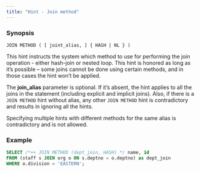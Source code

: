 ```yaml
---
title: "Hint - Join method"
---
```


### Synopsis

`JOIN METHOD ( [ joint_alias, ] { HASH | NL } )`

This hint instructs the system which method to use for performing the join operation - either hash-join or nested loop. This hint is honored as long as it’s possible – some joins cannot be done using certain methods, and in those cases the hint won’t be applied.

The **join_alias** parameter is optional. If it’s absent, the hint applies to all the joins in the statement (including explicit and implicit joins). Also, if there is a `JOIN METHOD` hint without alias, any other `JOIN METHOD` hint is contradictory and results in ignoring all the hints.

Specifying multiple hints with different methods for the same alias is contradictory and is not allowed.

### Example

```sql
SELECT /*++ JOIN METHOD (dept_join, HASH) */ name, id
FROM (staff s JOIN org o ON s.deptno = o.deptno) as dept_join
WHERE o.division = 'EASTERN';
```
